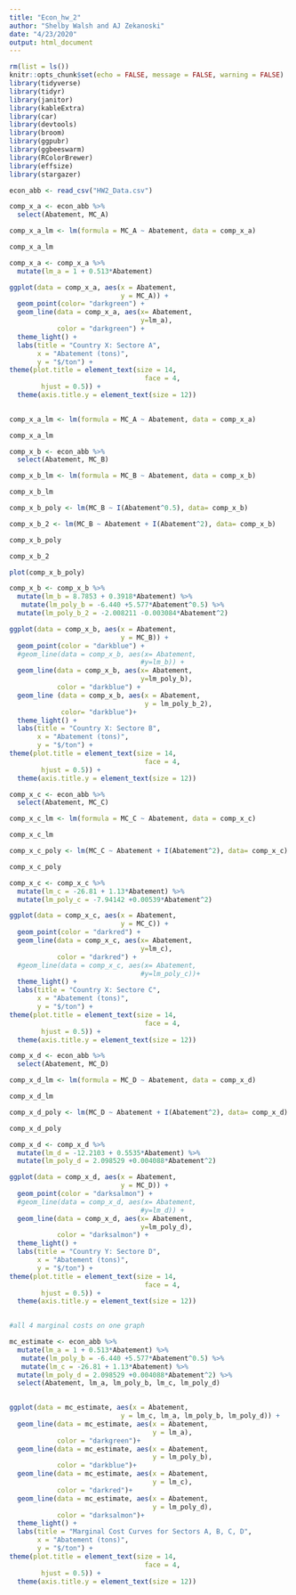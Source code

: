 ```yaml
---
title: "Econ_hw_2"
author: "Shelby Walsh and AJ Zekanoski"
date: "4/23/2020"
output: html_document
---
```


```r
rm(list = ls())
knitr::opts_chunk$set(echo = FALSE, message = FALSE, warning = FALSE)
library(tidyverse)
library(tidyr)
library(janitor)
library(kableExtra)
library(car)
library(devtools)
library(broom)
library(ggpubr)
library(ggbeeswarm)
library(RColorBrewer)
library(effsize)
library(stargazer)
```

```r
econ_abb <- read_csv("HW2_Data.csv")

comp_x_a <- econ_abb %>%
  select(Abatement, MC_A)
```

```r
comp_x_a_lm <- lm(formula = MC_A ~ Abatement, data = comp_x_a)

comp_x_a_lm
```

```r
comp_x_a <- comp_x_a %>% 
  mutate(lm_a = 1 + 0.513*Abatement)
```


```r
ggplot(data = comp_x_a, aes(x = Abatement,
                            y = MC_A)) +
  geom_point(color= "darkgreen") +
  geom_line(data = comp_x_a, aes(x= Abatement,
                                 y=lm_a),
            color = "darkgreen") +
  theme_light() +
  labs(title = "Country X: Sectore A",
       x = "Abatement (tons)",
       y = "$/ton") +
theme(plot.title = element_text(size = 14,
                                  face = 4,
        hjust = 0.5)) +
  theme(axis.title.y = element_text(size = 12))
  
```

```r
comp_x_a_lm <- lm(formula = MC_A ~ Abatement, data = comp_x_a)

comp_x_a_lm
```

```r
comp_x_b <- econ_abb %>%
  select(Abatement, MC_B)
```


```r
comp_x_b_lm <- lm(formula = MC_B ~ Abatement, data = comp_x_b)

comp_x_b_lm

comp_x_b_poly <- lm(MC_B ~ I(Abatement^0.5), data= comp_x_b)

comp_x_b_2 <- lm(MC_B ~ Abatement + I(Abatement^2), data= comp_x_b)

comp_x_b_poly

comp_x_b_2

plot(comp_x_b_poly)
```

```r
comp_x_b <- comp_x_b %>% 
  mutate(lm_b = 8.7853 + 0.3918*Abatement) %>% 
   mutate(lm_poly_b = -6.440 +5.577*Abatement^0.5) %>% 
  mutate(lm_poly_b_2 = -2.008211 -0.003084*Abatement^2)
```

```r
ggplot(data = comp_x_b, aes(x = Abatement,
                            y = MC_B)) +
  geom_point(color = "darkblue") +
  #geom_line(data = comp_x_b, aes(x= Abatement,
                                 #y=lm_b)) +
  geom_line(data = comp_x_b, aes(x= Abatement,
                                 y=lm_poly_b),
            color = "darkblue") +
  geom_line (data = comp_x_b, aes(x = Abatement,
                                  y = lm_poly_b_2),
             color= "darkblue")+
  theme_light() +
  labs(title = "Country X: Sectore B",
       x = "Abatement (tons)",
       y = "$/ton") +
theme(plot.title = element_text(size = 14,
                                  face = 4,
        hjust = 0.5)) +
  theme(axis.title.y = element_text(size = 12))
```

```r
comp_x_c <- econ_abb %>%
  select(Abatement, MC_C)
```


```r
comp_x_c_lm <- lm(formula = MC_C ~ Abatement, data = comp_x_c)

comp_x_c_lm

comp_x_c_poly <- lm(MC_C ~ Abatement + I(Abatement^2), data= comp_x_c)

comp_x_c_poly
```

```r
comp_x_c <- comp_x_c %>% 
  mutate(lm_c = -26.81 + 1.13*Abatement) %>% 
  mutate(lm_poly_c = -7.94142 +0.00539*Abatement^2)
```

```r
ggplot(data = comp_x_c, aes(x = Abatement,
                            y = MC_C)) +
  geom_point(color = "darkred") +
  geom_line(data = comp_x_c, aes(x= Abatement,
                                 y=lm_c),
            color = "darkred") +
  #geom_line(data = comp_x_c, aes(x= Abatement,
                                 #y=lm_poly_c))+
  theme_light() +
  labs(title = "Country X: Sectore C",
       x = "Abatement (tons)",
       y = "$/ton") +
theme(plot.title = element_text(size = 14,
                                  face = 4,
        hjust = 0.5)) +
  theme(axis.title.y = element_text(size = 12))
```

```r
comp_x_d <- econ_abb %>%
  select(Abatement, MC_D)
```


```r
comp_x_d_lm <- lm(formula = MC_D ~ Abatement, data = comp_x_d)

comp_x_d_lm

comp_x_d_poly <- lm(MC_D ~ Abatement + I(Abatement^2), data= comp_x_d)

comp_x_d_poly
```

```r
comp_x_d <- comp_x_d %>% 
  mutate(lm_d = -12.2103 + 0.5535*Abatement) %>% 
  mutate(lm_poly_d = 2.098529 +0.004088*Abatement^2)
```

```r
ggplot(data = comp_x_d, aes(x = Abatement,
                            y = MC_D)) +
  geom_point(color = "darksalmon") +
  #geom_line(data = comp_x_d, aes(x= Abatement,
                                 #y=lm_d)) +
  geom_line(data = comp_x_d, aes(x= Abatement,
                                 y=lm_poly_d),
            color = "darksalmon") +
  theme_light() +
  labs(title = "Country Y: Sectore D",
       x = "Abatement (tons)",
       y = "$/ton") +
theme(plot.title = element_text(size = 14,
                                  face = 4,
        hjust = 0.5)) +
  theme(axis.title.y = element_text(size = 12))
  
```

```r
#all 4 marginal costs on one graph

mc_estimate <- econ_abb %>% 
  mutate(lm_a = 1 + 0.513*Abatement) %>% 
   mutate(lm_poly_b = -6.440 +5.577*Abatement^0.5) %>% 
   mutate(lm_c = -26.81 + 1.13*Abatement) %>% 
  mutate(lm_poly_d = 2.098529 +0.004088*Abatement^2) %>% 
  select(Abatement, lm_a, lm_poly_b, lm_c, lm_poly_d)
  
```

```r
ggplot(data = mc_estimate, aes(x = Abatement,
                            y = lm_c, lm_a, lm_poly_b, lm_poly_d)) +
  geom_line(data = mc_estimate, aes(x = Abatement,
                                    y = lm_a),
            color = "darkgreen")+
  geom_line(data = mc_estimate, aes(x = Abatement,
                                    y = lm_poly_b),
            color = "darkblue")+
  geom_line(data = mc_estimate, aes(x = Abatement,
                                    y = lm_c),
            color = "darkred")+
  geom_line(data = mc_estimate, aes(x = Abatement,
                                    y = lm_poly_d),
            color = "darksalmon")+
  theme_light() +
  labs(title = "Marginal Cost Curves for Sectors A, B, C, D",
       x = "Abatement (tons)",
       y = "$/ton") +
theme(plot.title = element_text(size = 14,
                                  face = 4,
        hjust = 0.5)) +
  theme(axis.title.y = element_text(size = 12))
  
```

